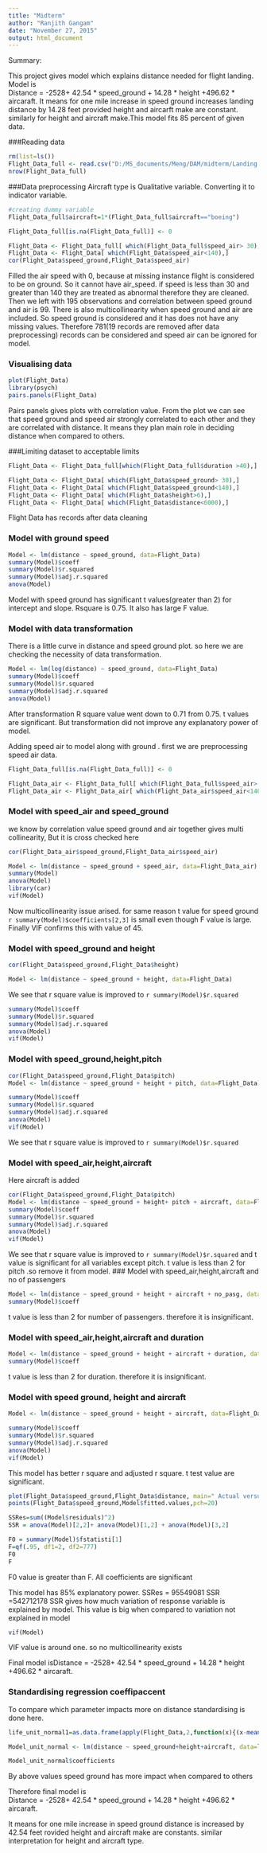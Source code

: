 ---
title: "Midterm"
author: "Ranjith Gangam"
date: "November 27, 2015"
output: html_document
---


Summary:

This project gives model which explains distance needed for flight landing. 
Model is   
Distance = -2528+ 42.54 * speed_ground + 14.28 * height +496.62 * aircaraft.
It means for one mile increase in speed ground increases landing distance by 14.28 feet provided height and aircarft make are constant. similarly for height and aircraft make.This model fits 85 percent  of given data. 


###Reading data
```{r}
rm(list=ls())
Flight_Data_full <- read.csv("D:/MS_documents/Meng/DAM/midterm/Landing.csv",h=T)
nrow(Flight_Data_full)
```

###Data preprocessing
Aircraft type is Qualitative variable. Converting it to indicator variable.
```{r}
#creating dummy variable
Flight_Data_full$aircraft=1*(Flight_Data_full$aircraft=="boeing") 

Flight_Data_full[is.na(Flight_Data_full)] <- 0

Flight_Data <- Flight_Data_full[ which(Flight_Data_full$speed_air> 30),]
Flight_Data <- Flight_Data[ which(Flight_Data$speed_air<140),]
cor(Flight_Data$speed_ground,Flight_Data$speed_air)
```

Filled the air speed with 0, because at missing instance flight is considered to be on ground. So it cannot have air_speed. if speed is less than 30 and greater than 140 they are treated as abnormal therefore they are cleaned. Then we left with 195 observations and correlation between speed ground and air is 99. There is also multicollinearity when speed ground and air are included. So speed ground is considered and it has does not have any missing values. Therefore 781(19 records are removed after data preprocessing) records can be considered and speed air can be ignored for model.

### Visualising  data
```{r}

plot(Flight_Data)
library(psych)
pairs.panels(Flight_Data)
```

  Pairs panels gives plots with correlation value. From the plot we can see that speed ground and speed air strongly correlated to each other and they are correlated with distance. It means they plan main role in deciding distance when compared to others.  


###Limiting dataset to acceptable limits
```{r}

Flight_Data <- Flight_Data_full[which(Flight_Data_full$duration >40),]

Flight_Data <- Flight_Data[ which(Flight_Data$speed_ground> 30),]
Flight_Data <- Flight_Data[ which(Flight_Data$speed_ground<140),]
Flight_Data <- Flight_Data[ which(Flight_Data$height>6),]
Flight_Data <- Flight_Data[ which(Flight_Data$distance<6000),]

```

Flight Data has records after data cleaning

### Model with ground speed
```{r}
Model <- lm(distance ~ speed_ground, data=Flight_Data)
summary(Model)$coeff
summary(Model)$r.squared
summary(Model)$adj.r.squared
anova(Model)
```

Model with speed ground has significant t values(greater than 2) for intercept and slope.  Rsquare is 0.75. It also has large F value.  

### Model with data transformation
There is a little curve in distance and speed ground plot. so here we are checking the necessity of data transformation.
```{r}
Model <- lm(log(distance) ~ speed_ground, data=Flight_Data) 
summary(Model)$coeff
summary(Model)$r.squared
summary(Model)$adj.r.squared
anova(Model)
```

After transformation R square value went down to 0.71 from 0.75. t values are significant. But transformation did not improve any explanatory power of model.

Adding speed air to model along with ground . first we are preprocessing speed air data.  
```{r}
Flight_Data_full[is.na(Flight_Data_full)] <- 0

Flight_Data_air <- Flight_Data_full[ which(Flight_Data_full$speed_air> 30),]
Flight_Data_air <- Flight_Data_air[ which(Flight_Data_air$speed_air<140),]
```
### Model with speed_air and speed_ground
we know by correlation value  speed ground and air together gives multi collinearity, But it is cross checked here
```{r}
cor(Flight_Data_air$speed_ground,Flight_Data_air$speed_air)

Model <- lm(distance ~ speed_ground + speed_air, data=Flight_Data_air)
summary(Model)
anova(Model)
library(car)
vif(Model)

```

Now multicollinearity issue arised. for same reason t value for speed ground `r summary(Model)$coefficients[2,3]` is small even though F value is large. Finally  VIF confirms this with value of 45. 


### Model with speed_ground and height
```{r}
cor(Flight_Data$speed_ground,Flight_Data$height)

Model <- lm(distance ~ speed_ground + height, data=Flight_Data)

```

We see that r square value is improved to `r summary(Model)$r.squared`
```{r}
summary(Model)$coeff
summary(Model)$r.squared
summary(Model)$adj.r.squared
anova(Model)
vif(Model)
```


### Model with speed_ground,height,pitch
```{r}
cor(Flight_Data$speed_ground,Flight_Data$pitch)
Model <- lm(distance ~ speed_ground + height + pitch, data=Flight_Data)

```

```{r}
summary(Model)$coeff
summary(Model)$r.squared
summary(Model)$adj.r.squared
anova(Model)
vif(Model)
```
We see that r square value is improved to `r summary(Model)$r.squared` 

### Model with speed_air,height,aircraft

Here aircraft is added
```{r}
cor(Flight_Data$speed_ground,Flight_Data$pitch)
Model <- lm(distance ~ speed_ground + height+ pitch + aircraft, data=Flight_Data)
summary(Model)$coeff
summary(Model)$r.squared
summary(Model)$adj.r.squared
anova(Model)
vif(Model)
```

We see that r square value is improved to `r summary(Model)$r.squared` and t value is significant for all variables except pitch. t value is less than 2  for pitch .so remove it from model.
### Model with speed_air,height,aircraft and no of passengers

```{r}
Model <- lm(distance ~ speed_ground + height + aircraft + no_pasg, data=Flight_Data)
summary(Model)$coeff
```
t value  is less than 2 for number of passengers. therefore it is insignificant.


### Model with speed_air,height,aircraft and duration
```{r}
Model <- lm(distance ~ speed_ground + height + aircraft + duration, data=Flight_Data)
summary(Model)$coeff

```
t value  is less than 2 for duration. therefore it is insignificant.


### Model with speed ground, height and aircraft
```{r}
Model <- lm(distance ~ speed_ground + height + aircraft, data=Flight_Data)

summary(Model)$coeff
summary(Model)$r.squared
summary(Model)$adj.r.squared
anova(Model)
vif(Model)
```
This model has better r square and adjusted r square. t test value are significant.

```{r}
plot(Flight_Data$speed_ground,Flight_Data$distance, main=" Actual versus fitted value plot")
points(Flight_Data$speed_ground,Model$fitted.values,pch=20)
```

```{r}
SSRes=sum((Model$residuals)^2)
SSR = anova(Model)[2,2]+ anova(Model)[1,2] + anova(Model)[3,2]

F0 = summary(Model)$fstatisti[1]
F=qf(.95, df1=2, df2=777)
F0
F

```
F0 value is greater than F. All coefficients are significant
 
This model has 85% explanatory power. 
SSRes = 95549081
SSR =542712178
SSR gives how much variation of response variable  is explained by model. This value is big when compared to variation not explained in model


```{r}
vif(Model)
```

VIF value is around one. so no multicollinearity exists  

Final model isDistance = -2528+ 42.54 * speed_ground + 14.28 * height +496.62 * aircaraft.

### Standardising regression coeffipaccent
To compare which parameter impacts more on distance standardising is done here.
```{r}
life_unit_normal1=as.data.frame(apply(Flight_Data,2,function(x){(x-mean(x))/sd(x)}))

Model_unit_normal <- lm(distance ~ speed_ground+height+aircraft, data=life_unit_normal1)

Model_unit_normal$coefficients
```

By above values speed ground has more impact when compared to others 

Therefore final model is  
Distance = -2528+ 42.54 * speed_ground + 14.28 * height +496.62 * aircaraft.

It means for one mile increase in speed ground distance is increased by 42.54 feet rovided height and aircraft make are constants.
similar interpretation for height and aircraft type.

